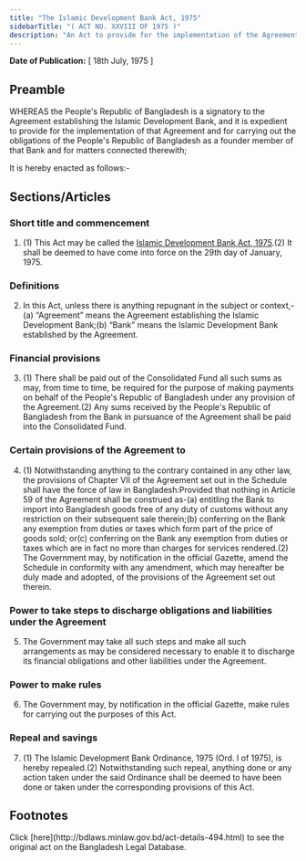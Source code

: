 ```yaml
---
title: "The Islamic Development Bank Act, 1975"
sidebarTitle: "( ACT NO. XXVIII OF 1975 )"
description: "An Act to provide for the implementation of the Agreement establishing the Islamic Development Bank."
---
```


**Date of Publication:** [ 18th July, 1975 ]

## Preamble

WHEREAS the People's Republic of Bangladesh is a signatory to the Agreement establishing the Islamic Development Bank, and it is expedient to provide for the implementation of that Agreement and for carrying out the obligations of the People's Republic of Bangladesh as a founder member of that Bank and for matters connected therewith;

It is hereby enacted as follows:-

## Sections/Articles

### Short title and commencement

1. (1) This Act may be called the [Islamic Development Bank Act, 1975](/laws/volume-19/act-494 "Islamic Development Bank Act, 1975").(2) It shall be deemed to have come into force on the 29th day of January, 1975.

### Definitions

2. In this Act, unless there is anything repugnant in the subject or context,-(a) “Agreement” means the Agreement establishing the Islamic Development Bank;(b) “Bank” means the Islamic Development Bank established by the Agreement.

### Financial provisions

3. (1) There shall be paid out of the Consolidated Fund all such sums as may, from time to time, be required for the purpose of making payments on behalf of the People's Republic of Bangladesh under any provision of the Agreement.(2) Any sums received by the People's Republic of Bangladesh from the Bank in pursuance of the Agreement shall be paid into the Consolidated Fund.

### Certain provisions of the Agreement to

4. (1) Notwithstanding anything to the contrary contained in any other law, the provisions of Chapter VII of the Agreement set out in the Schedule shall have the force of law in Bangladesh:Provided that nothing in Article 59 of the Agreement shall be construed as-(a) entitling the Bank to import into Bangladesh goods free of any duty of customs without any restriction on their subsequent sale therein;(b) conferring on the Bank any exemption from duties or taxes which form part of the price of goods sold; or(c) conferring on the Bank any exemption from duties or taxes which are in fact no more than charges for services rendered.(2) The Government may, by notification in the official Gazette, amend the Schedule in conformity with any amendment, which may hereafter be duly made and adopted, of the provisions of the Agreement set out therein.

### Power to take steps to discharge obligations and liabilities under the Agreement

5. The Government may take all such steps and make all such arrangements as may be considered necessary to enable it to discharge its financial obligations and other liabilities under the Agreement.

### Power to make rules

6. The Government may, by notification in the official Gazette, make rules for carrying out the purposes of this Act.

### Repeal and savings

7. (1) The Islamic Development Bank Ordinance, 1975 (Ord. I of 1975), is hereby repealed.(2) Notwithstanding such repeal, anything done or any action taken under the said Ordinance shall be deemed to have been done or taken under the corresponding provisions of this Act.

## Footnotes

<Note>
  Click [here](http://bdlaws.minlaw.gov.bd/act-details-494.html) to see the original act on the Bangladesh Legal Database.
</Note>
